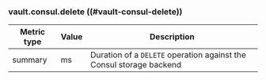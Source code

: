### vault.consul.delete ((#vault-consul-delete))

Metric type | Value | Description
----------- | ----- | -----------
summary     | ms    | Duration of a `DELETE` operation against the Consul storage backend